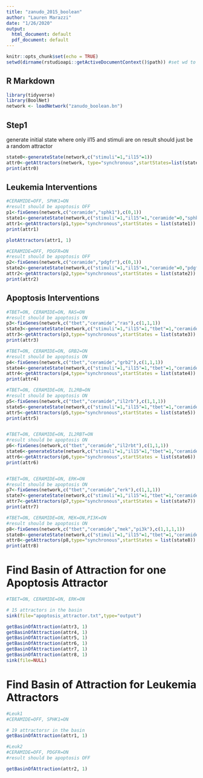 ```yaml
---
title: "zanudo_2015_boolean"
author: "Lauren Marazzi"
date: "1/26/2020"
output:
  html_document: default
  pdf_document: default
---
```


<style type="text/css">
.main-container {
  max-width: 1350px;
  margin-left: auto;
  margin-right: auto;
}
</style>

```r
knitr::opts_chunk$set(echo = TRUE)
setwd(dirname(rstudioapi::getActiveDocumentContext()$path)) #set wd to wherever script is located
```

## R Markdown
```r
library(tidyverse)
library(BoolNet)
network <- loadNetwork("zanudo_boolean.bn")
```
## Step1
generate initial state where only il15 and stimuli are on
result should just be a random attractor
```r

state0<-generateState(network,c("stimuli"=1,"il15"=1))
attr0<-getAttractors(network, type="synchronous",startStates=list(state0))
print(attr0)

```


## Leukemia Interventions

```r
#CERAMIDE=OFF, SPHK1=ON
#result should be apoptosis OFF
p1<-fixGenes(network,c("ceramide","sphk1"),c(0,1))
state1<-generateState(network,c("stimuli"=1,"il15"=1,"ceramide"=0,"sphk1"=1))           
attr1<-getAttractors(p1,type="synchronous",startStates = list(state1))
print(attr1)

plotAttractors(attr1, 1)

#CERAMIDE=OFF, PDGFR=ON
#result should be apoptosis OFF
p2<-fixGenes(network,c("ceramide","pdgfr"),c(0,1))
state2<-generateState(network,c("stimuli"=1,"il15"=1,"ceramide"=0,"pdgfr"=1))           
attr2<-getAttractors(p2,type="synchronous",startStates = list(state2))
print(attr2)

```


## Apoptosis Interventions

```r
#TBET=ON, CERAMIDE=ON, RAS=ON
#result should be apoptosis ON
p3<-fixGenes(network,c("tbet","ceramide","ras"),c(1,1,1))
state3<-generateState(network,c("stimuli"=1,"il15"=1,"tbet"=1,"ceramide"=1,"ras"=1))
attr3<-getAttractors(p3,type="synchronous",startStates = list(state3))
print(attr3)

#TBET=ON, CERAMIDE=ON, GRB2=ON
#result should be apoptosis ON
p4<-fixGenes(network,c("tbet","ceramide","grb2"),c(1,1,1))
state4<-generateState(network,c("stimuli"=1,"il15"=1,"tbet"=1,"ceramide"=1,"grb2"=1))
attr4<-getAttractors(p4,type="synchronous",startStates = list(state4))
print(attr4)

#TBET=ON, CERAMIDE=ON, IL2RB=ON
#result should be apoptosis ON
p5<-fixGenes(network,c("tbet","ceramide","il2rb"),c(1,1,1))
state5<-generateState(network,c("stimuli"=1,"il15"=1,"tbet"=1,"ceramide"=1,"il2rb"=1))
attr5<-getAttractors(p5,type="synchronous",startStates = list(state5))
print(attr5)


#TBET=ON, CERAMIDE=ON, IL2RBT=ON
#result should be apoptosis ON
p6<-fixGenes(network,c("tbet","ceramide","il2rbt"),c(1,1,1))
state6<-generateState(network,c("stimuli"=1,"il15"=1,"tbet"=1,"ceramide"=1,"il2rbt"=1))
attr6<-getAttractors(p6,type="synchronous",startStates = list(state6))
print(attr6)


#TBET=ON, CERAMIDE=ON, ERK=ON
#result should be apoptosis ON
p7<-fixGenes(network,c("tbet","ceramide","erk"),c(1,1,1))
state7<-generateState(network,c("stimuli"=1,"il15"=1,"tbet"=1,"ceramide"=1,"erk"=1))
attr7<-getAttractors(p7,type="synchronous",startStates = list(state7))
print(attr7)

#TBET=ON, CERAMIDE=ON, MEK=ON,PI3K=ON
#result should be apoptosis ON
p8<-fixGenes(network,c("tbet","ceramide","mek","pi3k"),c(1,1,1,1))
state8<-generateState(network,c("stimuli"=1,"il15"=1,"tbet"=1,"ceramide"=1,"mek"=1,"pi3k"=1))
attr8<-getAttractors(p8,type="synchronous",startStates = list(state8))
print(attr8)
```


# Find Basin of Attraction for one Apoptosis Attractor
```r
#TBET=ON, CERAMIDE=ON, ERK=ON

# 15 attractors in the basin
sink(file="apoptosis_attractor.txt",type="output")

getBasinOfAttraction(attr3, 1)
getBasinOfAttraction(attr4, 1)
getBasinOfAttraction(attr5, 1)
getBasinOfAttraction(attr6, 1)
getBasinOfAttraction(attr7, 1)
getBasinOfAttraction(attr8, 1)
sink(file=NULL)
```

# Find Basin of Attraction for Leukemia Attractors
```r
#Leuk1
#CERAMIDE=OFF, SPHK1=ON

# 19 attractorsr in the basin
getBasinOfAttraction(attr1, 1)

#Leuk2
#CERAMIDE=OFF, PDGFR=ON
#result should be apoptosis OFF

getBasinOfAttraction(attr2, 1)

```

